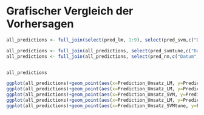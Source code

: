 
# Grafischer Vergleich der Vorhersagen


```r


all_predictions <- full_join(select(pred_lm, 1:9), select(pred_svm,c("Datum", "Warengruppe","Prediction_Umsatz_SVM")), by=c("Datum","Warengruppe"))

all_predictions <- full_join(all_predictions, select(pred_svmtune,c("Datum", "Warengruppe","Prediction_Umsatz_SVMtune")), by=c("Datum","Warengruppe"))
all_predictions <- full_join(all_predictions, select(pred_nn,c("Datum", "Warengruppe","Prediction_Umsatz_nn")), by=c("Datum","Warengruppe"))


all_predictions

ggplot(all_predictions)+geom_point(aes(x=Prediction_Umsatz_LM, y=Prediction_Umsatz_SVM))
ggplot(all_predictions)+geom_point(aes(x=Prediction_Umsatz_LM, y=Prediction_Umsatz_SVMtune))
ggplot(all_predictions)+geom_point(aes(x=Prediction_Umsatz_SVM, y=Prediction_Umsatz_SVMtune))
ggplot(all_predictions)+geom_point(aes(x=Prediction_Umsatz_LM, y=Prediction_Umsatz_nn))
ggplot(all_predictions)+geom_point(aes(x=Prediction_Umsatz_SVMtune, y=Prediction_Umsatz_nn))
```


